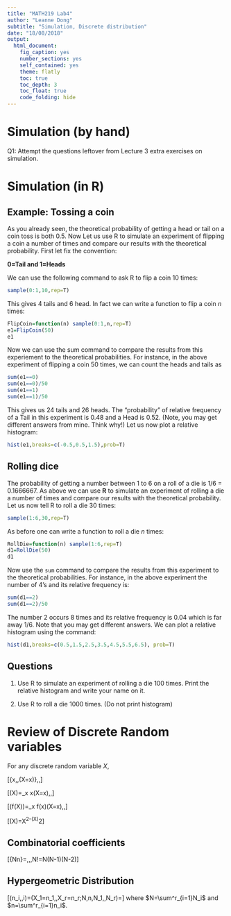 ```yaml
---
title: "MATH219 Lab4"
author: "Leanne Dong"
subtitle: "Simulation, Discrete distribution"
date: "18/08/2018"
output:
  html_document:
    fig_caption: yes
    number_sections: yes
    self_contained: yes
    theme: flatly
    toc: true
    toc_depth: 3
    toc_float: true
    code_folding: hide
---
```


# Simulation (by hand)

Q1: Attempt the questions leftover from Lecture 3 extra exercises on simulation.

# Simulation (in R)

## Example: Tossing a coin

As you already seen, the theoretical probability of getting a head or tail on a coin toss is both 0.5. Now Let us use R to simulate an experiment of flipping a coin a number of times and compare our results with the theoretical probability. First let fix the convention:

**0=Tail and 1=Heads**

We can use the following command to ask R to flip a coin 10 times:

```r
sample(0:1,10,rep=T)
```
This gives 4 tails and 6 head. In fact we can write a function to flip a coin $n$ times:

```r
FlipCoin=function(n) sample(0:1,n,rep=T)
e1=FlipCoin(50)
e1
```
Now we can use the sum command to compare the results from this experiement to the theoretical probabilities. For instance, in the above experiment of flipping a coin 50 times, we can count the heads and tails as

```r
sum(e1==0)
sum(e1==0)/50
sum(e1==1)
sum(e1==1)/50
```
This gives us 24 tails and 26 heads. The "probability" of relative frequency of a Tail in this experiment is 0.48 and a Head is 0.52. (Note, you may get different answers from mine. Think why!)
Let us now plot a relative histogram:
```r
hist(e1,breaks=c(-0.5,0.5,1.5),prob=T)
```

## Rolling dice

The probability of getting a number between 1 to 6 on a roll of a die is 1/6 = 0.1666667. As above we can use **R** to simulate an experiment of rolling a die a number of times and compare our results with the theoretical probability. Let us now tell R to roll a die 30 times:

```r
sample(1:6,30,rep=T)
```
As before one can write a function to roll a die $n$ times:

```r
RollDie=function(n) sample(1:6,rep=T)
d1=RollDie(50)
d1
```
Now use the `sum` command to compare the results from this experiment to the theoretical probabilities. For instance, in the above experiment the number of 4's and its relative frequency is:

```r
sum(d1==2)
sum(d1==2)/50
```

The number 2 occurs 8 times and its relative frequency is 0.04 which is far away 1/6. Note that you may get different answers. We can plot a relative histogram using the command:

```r
hist(d1,breaks=c(0.5,1.5,2.5,3.5,4.5,5.5,6.5), prob=T)
```

## Questions

1. Use R to simulate an experiment of rolling a die 100 times. Print the relative histogram and write your name on it.

2. Use R to roll a die 1000 times. (Do not print histogram)

# Review of Discrete Random variables

For any discrete random variable $X$,

\[\{x,\,\mathbb{P}(X=x)\}\,\,\text{Probability distribution}\]

\[\mathbb{E}(X)=\sum_x x\mathbb{P}(X=x)\,\,\text{Expected value of mean}\]

\[\mathbb{E}(f(X))=\sum_x f(x)\mathbb{P}(X=x)\,\,\text{Expected value of function}\]

\[\text{Var}(X)=\mathbb{E}X^2-(\mathbb{E}X)^2\]

## Combinatorial coefficients

\[{N\choose n}=\frac{N!}{n!(N-n)!},\quad \text{where}\,\,N!=N(N-1)(N-2)\cdots 1\]

## Hypergeometric Distribution

\[\mathbb{P}(\text{Select }n_i\,\,\text{balls of each type }i)=\mathbb{P}(X_1=n_1,\cdots,X_r=n_r;N,n,N_1,\cdots,N_r)=\frac{{N_1\choose n_1}{N_2\choose n_2}\cdots {N_r\choose n_r}}{{N\choose n}}\]
where $N=\sum^r_{i=1}N_i$ and $n=\sum^r_{i=1}n_i$.



